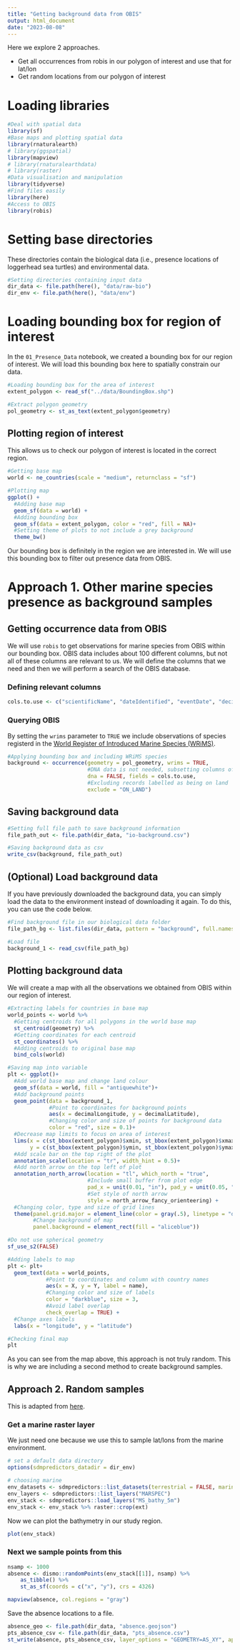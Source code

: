 ```yaml
---
title: "Getting background data from OBIS"
output: html_document
date: "2023-08-08"
---
```


Here we explore 2 approaches.

* Get all occurrences from robis in our polygon of interest and use that for lat/lon
* Get random locations from our polygon of interest

# Loading libraries

```r
#Deal with spatial data
library(sf)
#Base maps and plotting spatial data
library(rnaturalearth)
# library(ggspatial)
library(mapview)
# library(rnaturalearthdata)
# library(raster)
#Data visualisation and manipulation
library(tidyverse)
#Find files easily
library(here)
#Access to OBIS
library(robis)
```
  
# Setting base directories
These directories contain the biological data (i.e., presence locations of loggerhead sea turtles) and environmental data.  
  
```r
#Setting directories containing input data
dir_data <- file.path(here(), "data/raw-bio")
dir_env <- file.path(here(), "data/env")
```

# Loading bounding box for region of interest
In the `01_Presence_Data` notebook, we created a bounding box for our region of interest. We will load this bounding box here to spatially constrain our data.

```r
#Loading bounding box for the area of interest
extent_polygon <- read_sf("../data/BoundingBox.shp")

#Extract polygon geometry 
pol_geometry <- st_as_text(extent_polygon$geometry)
```
  
## Plotting region of interest 
This allows us to check our polygon of interest is located in the correct region.  
  
```r
#Getting base map
world <- ne_countries(scale = "medium", returnclass = "sf")

#Plotting map
ggplot() + 
  #Adding base map
  geom_sf(data = world) +
  #Adding bounding box
  geom_sf(data = extent_polygon, color = "red", fill = NA)+
  #Setting theme of plots to not include a grey background
  theme_bw()
```
  
Our bounding box is definitely in the region we are interested in. We will use this bounding box to filter out presence data from OBIS.  
    
# Approach 1. Other marine species presence as background samples
## Getting occurrence data from OBIS
We will use `robis` to get observations for marine species from OBIS within our bounding box. OBIS data includes about 100 different columns, but not all of these columns are relevant to us. We will define the columns that we need and then we will perform a search of the OBIS database.  
  
### Defining relevant columns
```r
cols.to.use <- c("scientificName", "dateIdentified", "eventDate", "decimalLatitude", "decimalLongitude", "coordinateUncertaintyInMeters", "bathymetry",  "shoredistance", "sst", "sss")
```
  
### Querying OBIS
By setting the `wrims` parameter to `TRUE` we include observations of species registerd in the [World Register of Introduced Marine Species (WRiMS)](https://www.marinespecies.org/introduced/index.php).  
  
```r
#Applying bounding box and including WRiMS species
background <- occurrence(geometry = pol_geometry, wrims = TRUE, 
                         #DNA data is not needed, subsetting columns of interest
                         dna = FALSE, fields = cols.to.use,
                         #Excluding records labelled as being on land
                         exclude = "ON_LAND")
```
## Saving background data
```r
#Setting full file path to save background information
file_path_out <- file.path(dir_data, "io-background.csv")

#Saving background data as csv
write_csv(background, file_path_out)
```
  
## (Optional) Load background data
If you have previously downloaded the background data, you can simply load the data to the environment instead of downloading it again. To do this, you can use the code below.  
  
```r
#Find background file in our biological data folder
file_path_bg <- list.files(dir_data, pattern = "background", full.names = T)

#Load file
background_1 <- read_csv(file_path_bg)
```
  
## Plotting background data
We will create a map with all the observations we obtained from OBIS within our region of interest.  
  
```r
#Extracting labels for countries in base map
world_points <- world %>% 
  #Getting centroids for all polygons in the world base map
  st_centroid(geometry) %>% 
  #Getting coordinates for each centroid
  st_coordinates() %>% 
  #Adding centroids to original base map
  bind_cols(world)

#Saving map into variable
plt <- ggplot()+
  #Add world base map and change land colour
  geom_sf(data = world, fill = "antiquewhite")+
  #Add background points
  geom_point(data = background_1, 
             #Point to coordinates for background points
             aes(x = decimalLongitude, y = decimalLatitude), 
             #Changing color and size of points for background data
             color = "red", size = 0.1)+
  #Decrease map limits to focus on area of interest
  lims(x = c(st_bbox(extent_polygon)$xmin, st_bbox(extent_polygon)$xmax),
       y = c(st_bbox(extent_polygon)$ymin, st_bbox(extent_polygon)$ymax))+
  #Add scale bar on the top right of the plot
  annotation_scale(location = "tr", width_hint = 0.5)+
  #Add north arrow on the top left of plot
  annotation_north_arrow(location = "tl", which_north = "true",
                         #Include small buffer from plot edge
                         pad_x = unit(0.01, "in"), pad_y = unit(0.05, "in"),
                         #Set style of north arrow
                         style = north_arrow_fancy_orienteering) +
  #Changing color, type and size of grid lines
  theme(panel.grid.major = element_line(color = gray(.5), linetype = "dashed", size = 0.5), 
        #Change background of map
        panel.background = element_rect(fill = "aliceblue"))

#Do not use spherical geometry
sf_use_s2(FALSE)

#Adding labels to map
plt <- plt+
  geom_text(data = world_points, 
            #Point to coordinates and column with country names
            aes(x = X, y = Y, label = name),
            #Changing color and size of labels
            color = "darkblue", size = 3, 
            #Avoid label overlap
            check_overlap = TRUE) +
  #Change axes labels
  labs(x = "longitude", y = "latitude")

#Checking final map
plt
```
  
As you can see from the map above, this approach is not truly random. This is why we are including a second method to create background samples.

## Approach 2. Random samples

This is adapted from [here](https://bbest.github.io/eds232-ml/lab1a_sdm-explore.html).

### Get a marine raster layer

We just need one because we use this to sample lat/lons from the marine environment.

```r
# set a default data directory
options(sdmpredictors_datadir = dir_env)

# choosing marine
env_datasets <- sdmpredictors::list_datasets(terrestrial = FALSE, marine = TRUE)
env_layers <- sdmpredictors::list_layers("MARSPEC")
env_stack <- sdmpredictors::load_layers("MS_bathy_5m")
env_stack <- env_stack %>% raster::crop(ext)
```

Now we can plot the bathymetry in our study region.

```r
plot(env_stack)
```
  
### Next we sample points from this


```r
nsamp <- 1000
absence <- dismo::randomPoints(env_stack[[1]], nsamp) %>% 
    as_tibble() %>% 
    st_as_sf(coords = c("x", "y"), crs = 4326)
```

```r
mapview(absence, col.regions = "gray")
```

Save the absence locations to a file.

```r
absence_geo <- file.path(dir_data, "absence.geojson")
pts_absence_csv <- file.path(dir_data, "pts_absence.csv")
st_write(absence, pts_absence_csv, layer_options = "GEOMETRY=AS_XY", append=FALSE)
```

